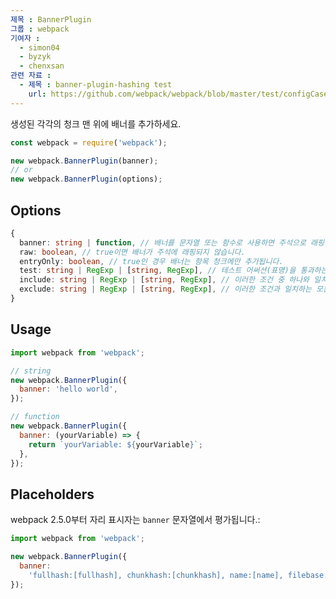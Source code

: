 ```yaml
---
제목 : BannerPlugin
그룹 : webpack
기여자 :
  - simon04
  - byzyk
  - chenxsan
관련 자료 :
  - 제목 : banner-plugin-hashing test
    url: https://github.com/webpack/webpack/blob/master/test/configCases/plugins/banner-plugin-hashing/webpack.config.js
---
```


생성된 각각의 청크 맨 위에 배너를 추가하세요.

```javascript
const webpack = require('webpack');

new webpack.BannerPlugin(banner);
// or
new webpack.BannerPlugin(options);
```

## Options

```ts
{
  banner: string | function, // 배너를 문자열 또는 함수로 사용하면 주석으로 래핑됩니다.
  raw: boolean, // true이면 배너가 주석에 래핑되지 않습니다.
  entryOnly: boolean, // true인 경우 배너는 항목 청크에만 추가됩니다.
  test: string | RegExp | [string, RegExp], // 테스트 어써션(표명)을 통과하는 모든 모듈을 포함합니다.
  include: string | RegExp | [string, RegExp], // 이러한 조건 중 하나와 일치하는 모든 모듈을 포함합니다.
  exclude: string | RegExp | [string, RegExp], // 이러한 조건과 일치하는 모든 모듈을 제외합니다.
}
```

## Usage

```javascript
import webpack from 'webpack';

// string
new webpack.BannerPlugin({
  banner: 'hello world',
});

// function
new webpack.BannerPlugin({
  banner: (yourVariable) => {
    return `yourVariable: ${yourVariable}`;
  },
});
```

## Placeholders

webpack 2.5.0부터 자리 표시자는 `banner` 문자열에서 평가됩니다.:

```javascript
import webpack from 'webpack';

new webpack.BannerPlugin({
  banner:
    'fullhash:[fullhash], chunkhash:[chunkhash], name:[name], filebase:[filebase], query:[query], file:[file]',
});
```
